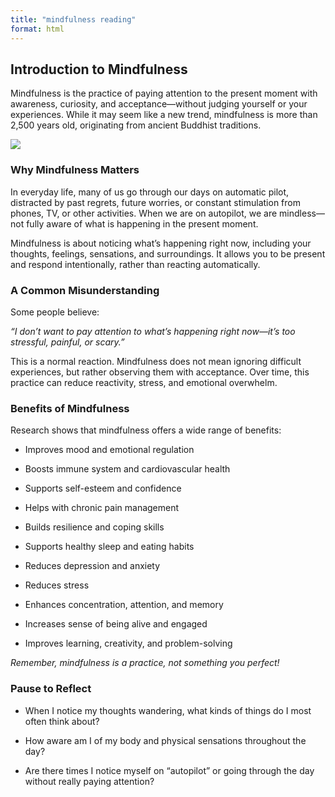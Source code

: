 ```yaml
---
title: "mindfulness reading"
format: html
---
```


## Introduction to Mindfulness

Mindfulness is the practice of paying attention to the present moment with awareness, curiosity, and acceptance—without judging yourself or your experiences. While it may seem like a new trend, mindfulness is more than 2,500 years old, originating from ancient Buddhist traditions.

![](https://github.com/jjcurtin/aud_support/blob/main/modules/images/mindfulness_reading.png?raw=true)

### Why Mindfulness Matters

In everyday life, many of us go through our days on automatic pilot, distracted by past regrets, future worries, or constant stimulation from phones, TV, or other activities. When we are on autopilot, we are mindless—not fully aware of what is happening in the present moment.

Mindfulness is about noticing what’s happening right now, including your thoughts, feelings, sensations, and surroundings. It allows you to be present and respond intentionally, rather than reacting automatically.

::: callout
### A Common Misunderstanding

Some people believe:

*“I don’t want to pay attention to what’s happening right now—it’s too stressful, painful, or scary.”*

This is a normal reaction. Mindfulness does not mean ignoring difficult experiences, but rather observing them with acceptance. Over time, this practice can reduce reactivity, stress, and emotional overwhelm.
:::

### Benefits of Mindfulness

Research shows that mindfulness offers a wide range of benefits:

-   Improves mood and emotional regulation

-   Boosts immune system and cardiovascular health

-   Supports self-esteem and confidence

-   Helps with chronic pain management

-   Builds resilience and coping skills

-   Supports healthy sleep and eating habits

-   Reduces depression and anxiety

-   Reduces stress

-   Enhances concentration, attention, and memory

-   Increases sense of being alive and engaged

-   Improves learning, creativity, and problem-solving

*Remember, mindfulness is a practice, not something you perfect!*

::: callout
### Pause to Reflect

-   When I notice my thoughts wandering, what kinds of things do I most often think about?

-   How aware am I of my body and physical sensations throughout the day?

-   Are there times I notice myself on “autopilot” or going through the day without really paying attention?
:::
